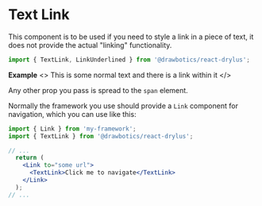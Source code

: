 


# Text Link
This component is to be used if you need to style a link in a piece of text, it does not provide the actual "linking" functionality.
```jsx
import { TextLink, LinkUnderlined } from '@drawbotics/react-drylus';
```

__Example__
<Playground component={TextLink} enums={{LinkUnderlined}}>
  <>
    <Text>This is some normal text and there is a </Text><TextLink>link</TextLink><Text> within it</Text>
  </>
</Playground>

Any other prop you pass is spread to the `span` element.

Normally the framework you use should provide a `Link` component for navigation, which you can use like this:
```jsx
import { Link } from 'my-framework';
import { TextLink } from '@drawbotics/react-drylus';

// ...
  return (
    <Link to="some url">
      <TextLink>Click me to navigate</TextLink>
    </Link>
  );
// ...
```

